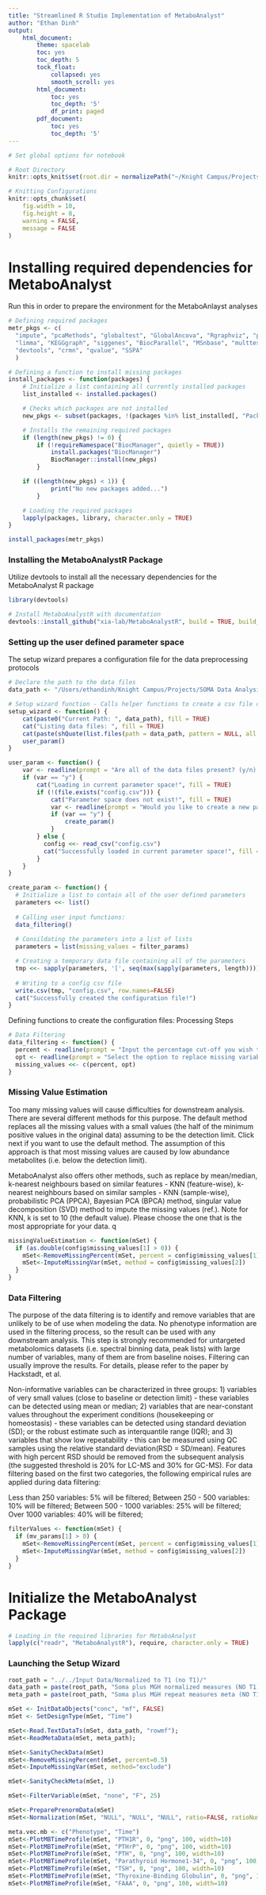 ```yaml
---
title: "Streamlined R Studio Implementation of MetaboAnalyst"
author: "Ethan Dinh"
output: 
    html_document:
        theme: spacelab
        toc: yes
        toc_depth: 5
        tock_float:
            collapsed: yes
            smooth_scroll: yes
        html_document:
            toc: yes
            toc_depth: '5'
            df_print: paged
        pdf_document:
            toc: yes
            toc_depth: '5'
---
```


```r
# Set global options for notebook

# Root Directory
knitr::opts_knit$set(root.dir = normalizePath("~/Knight Campus/Projects/SOMA Data Analysis/SOMA Proteomic Panel Analysis/MetaboAnalyst/R Temporary Files"))

# Knitting Configurations
knitr::opts_chunk$set(
    fig.width = 10,
    fig.height = 8,
    warning = FALSE,
    message = FALSE
)
```

# Installing required dependencies for MetaboAnalyst
Run this in order to prepare the environment for the MetaboAnlayst analyses

```r
# Defining required packages
metr_pkgs <- c(
  "impute", "pcaMethods", "globaltest", "GlobalAncova", "Rgraphviz", "preprocessCore", "genefilter", "sva", 
  "limma", "KEGGgraph", "siggenes", "BiocParallel", "MSnbase", "multtest", "RBGL", "edgeR", "fgsea", 
  "devtools", "crmn", "qvalue", "SSPA"
  )

# Defining a function to install missing packages
install_packages <- function(packages) {
    # Initialize a list containing all currently installed packages
    list_installed <- installed.packages()

    # Checks which packages are not installed
    new_pkgs <- subset(packages, !(packages %in% list_installed[, "Package"]))

    # Installs the remaining required packages
    if (length(new_pkgs) != 0) {
        if (!requireNamespace("BiocManager", quietly = TRUE))
            install.packages("BiocManager") 
            BiocManager::install(new_pkgs)
        }

    if ((length(new_pkgs) < 1)) {
            print("No new packages added...")
        }

    # Loading the required packages
    lapply(packages, library, character.only = TRUE)
} 

install_packages(metr_pkgs)
```

### Installing the MetaboAnalystR Package
Utilize devtools to install all the necessary dependencies for the MetaboAnalyst R package

```r
library(devtools)

# Install MetaboAnalystR with documentation
devtools::install_github("xia-lab/MetaboAnalystR", build = TRUE, build_vignettes = TRUE, build_manual =T)
```

### Setting up the user defined parameter space
The setup wizard prepares a configuration file for the data preprocessing protocols

```r
# Declare the path to the data files
data_path <- "/Users/ethandinh/Knight Campus/Projects/SOMA Data Analysis/SOMA Proteomic Panel Analysis/Data"

# Setup wizard function - Calls helper functions to create a csv file containing user defined parameter space
setup_wizard <- function() {
    cat(paste0("Current Path: ", data_path), fill = TRUE)
    cat("Listing data files: ", fill = TRUE)
    cat(paste(shQuote(list.files(path = data_path, pattern = NULL, all.files = FALSE, full.names = FALSE), type="cmd"), collapse=", "), fill = TRUE)
    user_param()
}

user_param <- function() {
    var <- readline(prompt = "Are all of the data files present? (y/n): ")
    if (var == "y") {
        cat("Loading in current parameter space!", fill = TRUE)
        if (!(file.exists("config.csv"))) {
            cat("Parameter space does not exist!", fill = TRUE)
            var <- readline(prompt = "Would you like to create a new param file? (y/n): ")
            if (var == "y") {
                create_param()
            }
        } else {
          config <<- read_csv("config.csv")
          cat("Successfully loaded in current parameter space!", fill = TRUE)
        }
    }
}

create_param <- function() {
  # Initialize a list to contain all of the user defined parameters
  parameters <<- list()
  
  # Calling user input functions:
  data_filtering()
  
  # Consildating the parameters into a list of lists
  parameters = list(missing_values = filter_params)

  # Creating a temporary data file containing all of the parameters
  tmp <<- sapply(parameters, '[', seq(max(sapply(parameters, length))))
  
  # Writing to a config csv file
  write.csv(tmp, "config.csv", row.names=FALSE)
  cat("Successfully created the configuration file!")
}
```

Defining functions to create the configuration files: Processing Steps

```r
# Data Filtering
data_filtering <- function() {
  percent <- readline(prompt = "Input the percentage cut-off you wish to use (0-1): ")
  opt <- readline(prompt = "Select the option to replace missing variables - (min, mean, median, KNN, PPCA, BPCA, svdImpute): ")
  missing_values <<- c(percent, opt)
}
```

### Missing Value Estimation

Too many missing values will cause difficulties for downstream analysis. There are several different methods for this purpose. The default method replaces all the missing values with a small values (the half of the minimum positive values in the original data) assuming to be the detection limit. Click next if you want to use the default method. The assumption of this approach is that most missing values are caused by low abundance metabolites (i.e. below the detection limit).

MetaboAnalyst also offers other methods, such as replace by mean/median, k-nearest neighbours based on similar features - KNN (feature-wise), k-nearest neighbours based on similar samples - KNN (sample-wise), probabilistic PCA (PPCA), Bayesian PCA (BPCA) method, singular value decomposition (SVD) method to impute the missing values (ref.). Note for KNN, k is set to 10 (the default value). Please choose the one that is the most appropriate for your data. q

```r
missingValueEstimation <- function(mSet) {
  if (as.double(config$missing_values[1] > 0)) {
    mSet<-RemoveMissingPercent(mSet, percent = config$missing_values[1])
    mSet<-ImputeMissingVar(mSet, method = config$missing_values[2])
  }
}
```

### Data Filtering

The purpose of the data filtering is to identify and remove variables that are unlikely to be of use when modeling the data. No phenotype information are used in the filtering process, so the result can be used with any downstream analysis. This step is strongly recommended for untargeted metabolomics datasets (i.e. spectral binning data, peak lists) with large number of variables, many of them are from baseline noises. Filtering can usually improve the results. For details, please refer to the paper by Hackstadt, et al.

Non-informative variables can be characterized in three groups: 1) variables of very small values (close to baseline or detection limit) - these variables can be detected using mean or median; 2) variables that are near-constant values throughout the experiment conditions (housekeeping or homeostasis) - these variables can be detected using standard deviation (SD); or the robust estimate such as interquantile range (IQR); and 3) variables that show low repeatability - this can be measured using QC samples using the relative standard deviation(RSD = SD/mean). Features with high percent RSD should be removed from the subsequent analysis (the suggested threshold is 20% for LC-MS and 30% for GC-MS). For data filtering based on the first two categories, the following empirical rules are applied during data filtering:

Less than 250 variables: 5% will be filtered; Between 250 - 500 variables: 10% will be filtered; Between 500 - 1000 variables: 25% will be filtered; Over 1000 variables: 40% will be filtered;

```r
filterValues <- function(mSet) {
  if (mv_params[1] > 0) {
    mSet<-RemoveMissingPercent(mSet, percent = config$missing_values[1])
    mSet<-ImputeMissingVar(mSet, method = config$missing_values[2])
  }
}
```

# Initialize the MetaboAnalyst Package

```r
# Loading in the required libraries for MetaboAnalyst
lapply(c("readr", "MetaboAnalystR"), require, character.only = TRUE)
```

### Launching the Setup Wizard
```r
root_path = "../../Input Data/Normalized to T1 (no T1)/"
data_path = paste(root_path, "Soma plus MGH normalized measures (NO T1).csv", sep = "")
meta_path = paste(root_path, "Soma plus MGH repeat measures meta (NO T1).csv", sep = "")

mSet <- InitDataObjects("conc", "mf", FALSE)
mSet <- SetDesignType(mSet, "Time")

mSet<-Read.TextDataTs(mSet, data_path, "rowmf");
mSet<-ReadMetaData(mSet, meta_path);

mSet<-SanityCheckData(mSet)
mSet<-RemoveMissingPercent(mSet, percent=0.5)
mSet<-ImputeMissingVar(mSet, method="exclude")

mSet<-SanityCheckMeta(mSet, 1)

mSet<-FilterVariable(mSet, "none", "F", 25)

mSet<-PreparePrenormData(mSet)
mSet<-Normalization(mSet, "NULL", "NULL", "NULL", ratio=FALSE, ratioNum=20)
```

```r
meta.vec.mb <- c("Phenotype", "Time")
mSet<-PlotMBTimeProfile(mSet, "PTH1R", 0, "png", 100, width=10)
mSet<-PlotMBTimeProfile(mSet, "PTHrP", 0, "png", 100, width=10)
mSet<-PlotMBTimeProfile(mSet, "PTH", 0, "png", 100, width=10)
mSet<-PlotMBTimeProfile(mSet, "Parathyroid Hormone1-34", 0, "png", 100, width=10)
mSet<-PlotMBTimeProfile(mSet, "TSH", 0, "png", 100, width=10)
mSet<-PlotMBTimeProfile(mSet, "Thyroxine-Binding Globulin", 0, "png", 100, width=10)
mSet<-PlotMBTimeProfile(mSet, "FAAA", 0, "png", 100, width=10)
```
